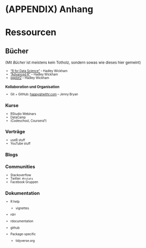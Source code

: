 # (APPENDIX) Anhang {-}

# Ressourcen

## Bücher

<small>(Mit *Bücher* ist meistens kein Totholz, sondern sowas wie dieses hier gemeint)<small>

- ["R for Data Science"](http://r4ds.had.co.nz/) -- Hadley Wickham
- ["Advanced R"](http://adv-r.hadley.nz/) -- Hadley Wickham
- [ggplot2](http://had.co.nz/ggplot2/) -- Hadley Wickham

### Kollaboration und Organisation

- Git + GitHub: [happygitwithr.com](http://happygitwithr.com/) -- Jenny Bryan

## Kurse

- RStudio Webinars
- DataCamp
- (Codeschool, Coursera?)

## Vorträge

- useR stuff
- YouTube stuff

## Blogs

## Communities

- Stackoverflow
- Twitter: `#rstats`
- Facebook Gruppen

## Dokumentation

- R help
    - vignettes
- rdrr
- rdocumentation
- github

- Package-specific
    - tidyverse.org


